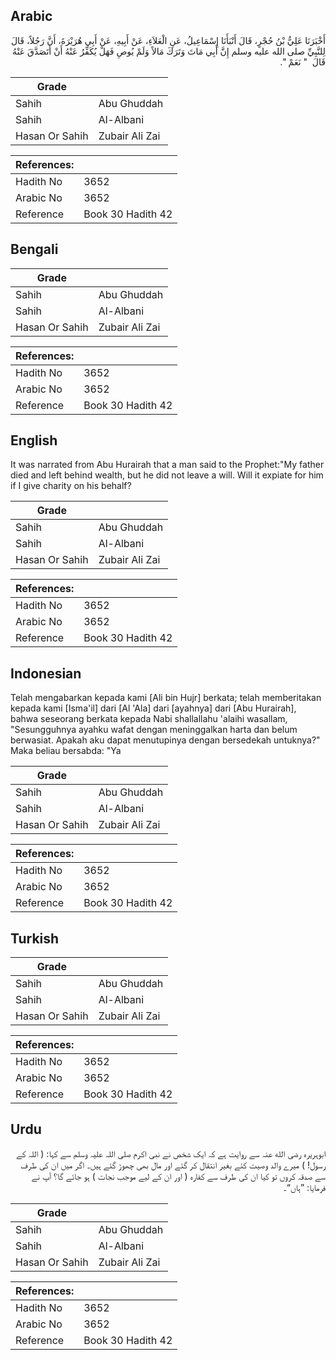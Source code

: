 ## Arabic


<div dir="rtl" lang="ar" style={{fontSize:'larger',backgroundColor:'#f8f9fa',padding:20}}>
أَخْبَرَنَا عَلِيُّ بْنُ حُجْرٍ، قَالَ أَنْبَأَنَا إِسْمَاعِيلُ، عَنِ الْعَلاَءِ، عَنْ أَبِيهِ، عَنْ أَبِي هُرَيْرَةَ، أَنَّ رَجُلاً، قَالَ لِلنَّبِيِّ صلى الله عليه وسلم إِنَّ أَبِي مَاتَ وَتَرَكَ مَالاً وَلَمْ يُوصِ فَهَلْ يُكَفِّرُ عَنْهُ أَنْ أَتَصَدَّقَ عَنْهُ قَالَ ‏ "‏ نَعَمْ ‏"‏‏.‏
</div>
<div style={{backgroundColor:'#f8f9fa',padding:20, marginBottom: 10}}><table> <thead> <tr> <th>Grade</th> <th></th> </tr> </thead> <tbody> <tr><td>Sahih</td><td>Abu Ghuddah</td></tr><tr><td>Sahih</td><td>Al-Albani</td></tr><tr><td>Hasan Or Sahih</td><td>Zubair Ali Zai</td></tr></tbody></table><table> <thead> <tr> <th>References:</th> <th></th> </tr> </thead> <tbody><tr><td>Hadith No</td><td>3652</td></tr><tr><td>Arabic No</td><td>3652</td></tr><tr><td>Reference</td><td>Book 30 Hadith 42</td></tr></tbody></table></div>

## Bengali


<div dir="ltr" lang="bn" style={{fontSize:'larger',backgroundColor:'#f8f9fa',padding:20}}>

</div>
<div style={{backgroundColor:'#f8f9fa',padding:20, marginBottom: 10}}><table> <thead> <tr> <th>Grade</th> <th></th> </tr> </thead> <tbody> <tr><td>Sahih</td><td>Abu Ghuddah</td></tr><tr><td>Sahih</td><td>Al-Albani</td></tr><tr><td>Hasan Or Sahih</td><td>Zubair Ali Zai</td></tr></tbody></table><table> <thead> <tr> <th>References:</th> <th></th> </tr> </thead> <tbody><tr><td>Hadith No</td><td>3652</td></tr><tr><td>Arabic No</td><td>3652</td></tr><tr><td>Reference</td><td>Book 30 Hadith 42</td></tr></tbody></table></div>

## English


<div dir="ltr" lang="en" style={{fontSize:'larger',backgroundColor:'#f8f9fa',padding:20}}>
It was narrated from Abu Hurairah that a man said to the Prophet:"My father died and left behind wealth, but he did not leave a will. Will it expiate for him if I give charity on his behalf?
</div>
<div style={{backgroundColor:'#f8f9fa',padding:20, marginBottom: 10}}><table> <thead> <tr> <th>Grade</th> <th></th> </tr> </thead> <tbody> <tr><td>Sahih</td><td>Abu Ghuddah</td></tr><tr><td>Sahih</td><td>Al-Albani</td></tr><tr><td>Hasan Or Sahih</td><td>Zubair Ali Zai</td></tr></tbody></table><table> <thead> <tr> <th>References:</th> <th></th> </tr> </thead> <tbody><tr><td>Hadith No</td><td>3652</td></tr><tr><td>Arabic No</td><td>3652</td></tr><tr><td>Reference</td><td>Book 30 Hadith 42</td></tr></tbody></table></div>

## Indonesian


<div dir="ltr" lang="id" style={{fontSize:'larger',backgroundColor:'#f8f9fa',padding:20}}>
Telah mengabarkan kepada kami [Ali bin Hujr] berkata; telah memberitakan kepada kami [Isma'il] dari [Al 'Ala] dari [ayahnya] dari [Abu Hurairah], bahwa seseorang berkata kepada Nabi shallallahu 'alaihi wasallam, "Sesungguhnya ayahku wafat dengan meninggalkan harta dan belum berwasiat. Apakah aku dapat menutupinya dengan bersedekah untuknya?" Maka beliau bersabda: "Ya
</div>
<div style={{backgroundColor:'#f8f9fa',padding:20, marginBottom: 10}}><table> <thead> <tr> <th>Grade</th> <th></th> </tr> </thead> <tbody> <tr><td>Sahih</td><td>Abu Ghuddah</td></tr><tr><td>Sahih</td><td>Al-Albani</td></tr><tr><td>Hasan Or Sahih</td><td>Zubair Ali Zai</td></tr></tbody></table><table> <thead> <tr> <th>References:</th> <th></th> </tr> </thead> <tbody><tr><td>Hadith No</td><td>3652</td></tr><tr><td>Arabic No</td><td>3652</td></tr><tr><td>Reference</td><td>Book 30 Hadith 42</td></tr></tbody></table></div>

## Turkish


<div dir="ltr" lang="tr" style={{fontSize:'larger',backgroundColor:'#f8f9fa',padding:20}}>

</div>
<div style={{backgroundColor:'#f8f9fa',padding:20, marginBottom: 10}}><table> <thead> <tr> <th>Grade</th> <th></th> </tr> </thead> <tbody> <tr><td>Sahih</td><td>Abu Ghuddah</td></tr><tr><td>Sahih</td><td>Al-Albani</td></tr><tr><td>Hasan Or Sahih</td><td>Zubair Ali Zai</td></tr></tbody></table><table> <thead> <tr> <th>References:</th> <th></th> </tr> </thead> <tbody><tr><td>Hadith No</td><td>3652</td></tr><tr><td>Arabic No</td><td>3652</td></tr><tr><td>Reference</td><td>Book 30 Hadith 42</td></tr></tbody></table></div>

## Urdu


<div dir="rtl" lang="ur" style={{fontSize:'larger',backgroundColor:'#f8f9fa',padding:20}}>
ابوہریرہ رضی الله عنہ سے روایت ہے کہ ایک شخص نے نبی اکرم صلی اللہ علیہ وسلم سے کہا: ( اللہ کے رسول! ) میرے والد وصیت کئے بغیر انتقال کر گئے اور مال بھی چھوڑ گئے ہیں۔ اگر میں ان کی طرف سے صدقہ کروں تو کیا ان کی طرف سے کفارہ ( اور ان کے لیے موجب نجات ) ہو جائے گا؟ آپ نے فرمایا: ”ہاں“۔
</div>
<div style={{backgroundColor:'#f8f9fa',padding:20, marginBottom: 10}}><table> <thead> <tr> <th>Grade</th> <th></th> </tr> </thead> <tbody> <tr><td>Sahih</td><td>Abu Ghuddah</td></tr><tr><td>Sahih</td><td>Al-Albani</td></tr><tr><td>Hasan Or Sahih</td><td>Zubair Ali Zai</td></tr></tbody></table><table> <thead> <tr> <th>References:</th> <th></th> </tr> </thead> <tbody><tr><td>Hadith No</td><td>3652</td></tr><tr><td>Arabic No</td><td>3652</td></tr><tr><td>Reference</td><td>Book 30 Hadith 42</td></tr></tbody></table></div>